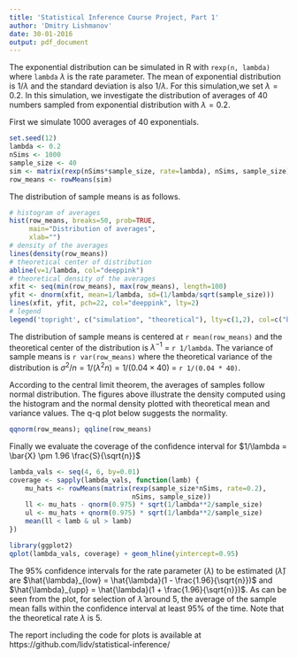 ```yaml
---
title: 'Statistical Inference Course Project, Part 1'
author: 'Dmitry Lishmanov'
date: 30-01-2016
output: pdf_document
---
```


The exponential distribution can be simulated in R with `rexp(n, lambda)` where `lambda` $\lambda$ is the rate parameter. The mean of exponential distribution is $1/\lambda$ and the standard deviation is also $1/\lambda$. For this simulation,we set $\lambda=0.2$. In this simulation, we investigate the distribution of averages of 40 numbers sampled from exponential distribution with $\lambda=0.2$.

First we simulate 1000 averages of 40 exponentials.

```r
set.seed(12)
lambda <- 0.2
nSims <- 1000
sample_size <- 40
sim <- matrix(rexp(nSims*sample_size, rate=lambda), nSims, sample_size)
row_means <- rowMeans(sim)
```

The distribution of sample means is as follows.

```r
# histogram of averages
hist(row_means, breaks=50, prob=TRUE,
     main="Distribution of averages",
     xlab="")
# density of the averages
lines(density(row_means))
# theoretical center of distribution
abline(v=1/lambda, col="deeppink")
# theoretical density of the averages
xfit <- seq(min(row_means), max(row_means), length=100)
yfit <- dnorm(xfit, mean=1/lambda, sd=(1/lambda/sqrt(sample_size)))
lines(xfit, yfit, pch=22, col="deeppink", lty=2)
# legend
legend('topright', c("simulation", "theoretical"), lty=c(1,2), col=c("black", "deeppink"))
```

The distribution of sample means is centered at `r mean(row_means)` and the theoretical center of the distribution is $\lambda^{-1}$ = `r 1/lambda`. The variance of sample means is `r var(row_means)` where the theoretical variance of the distribution is $\sigma^2 / n = 1/(\lambda^2 n) = 1/(0.04 \times 40)$ = `r 1/(0.04 * 40)`.

According to the central limit theorem, the averages of samples follow normal distribution. The figures above illustrate the density computed using the histogram and the normal density plotted with theoretical mean and variance values. The q-q plot below suggests the normality.

```r
qqnorm(row_means); qqline(row_means)
```

Finally we evaluate the coverage of the confidence interval for $1/\lambda = \bar{X} \pm 1.96 \frac{S}{\sqrt{n}}$

```r
lambda_vals <- seq(4, 6, by=0.01)
coverage <- sapply(lambda_vals, function(lamb) {
    mu_hats <- rowMeans(matrix(rexp(sample_size*nSims, rate=0.2),
                               nSims, sample_size))
    ll <- mu_hats - qnorm(0.975) * sqrt(1/lambda**2/sample_size)
    ul <- mu_hats + qnorm(0.975) * sqrt(1/lambda**2/sample_size)
    mean(ll < lamb & ul > lamb)
})

library(ggplot2)
qplot(lambda_vals, coverage) + geom_hline(yintercept=0.95)
```

The 95% confidence intervals for the rate parameter ($\lambda$) to be estimated ($\hat{\lambda}$) are $\hat{\lambda}_{low} = \hat{\lambda}(1 - \frac{1.96}{\sqrt{n}})$ and $\hat{\lambda}_{upp} = \hat{\lambda}(1 + \frac{1.96}{\sqrt{n}})$. As can be seen from the plot, for selection of $\hat{\lambda}$ around 5, the average of the sample mean falls within the confidence interval at least 95% of the time. Note that the theoretical rate $\lambda$ is 5.

The report including the code for plots is available at https://github.com/lidv/statistical-inference/